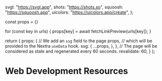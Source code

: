 
  svgl: "https://svgl.app",
  shots: "https://shots.so",
  squoosh: "https://squoosh.app",
  uicolors: "https://uicolors.app/create",
};

  const props = {}

  for (const key in urls) {
    props[key] = await fetchLinkPreview(urls[key]);
  }

  return {
    props: {
      // We add an `ssg` field to the page props,
      // which will be provided to the Nextra `useData` hook.
      ssg: {
        ...props,
      },
    },
    // The page will be considered as stale and regenerated every 60 seconds.
    revalidate: 60,
  }
};

# Web Development Resources

<LinkPreview keyObj="svgl" />
<LinkPreview keyObj="shots" />
<LinkPreview keyObj="squoosh" />
<LinkPreview keyObj="uicolors" />
